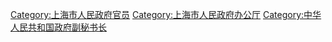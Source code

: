 [[Category:上海市人民政府官员|Category:上海市人民政府官员]]
[[Category:上海市人民政府办公厅|Category:上海市人民政府办公厅]]
[[Category:中华人民共和国政府副秘书长|Category:中华人民共和国政府副秘书长]]